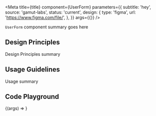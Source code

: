 
<Meta
  title={title}
  component={UserForm}
  parameters={{
    subtitle: 'hey',
    source: 'gamut-labs',
    status: 'current',
    design: {
      type: 'figma',
      url: 'https://www.figma.com/file/',
    },
  }}
  args={{}}
/>

`UserForm` component summary goes here

## Design Principles

Design Principles summary

## Usage Guidelines

Usage summary

## Code Playground

<Canvas>
  <Story name="UserForm">{(args) => <UserForm {...args} />}</Story>
</Canvas>

<PropsTable story="UserForm" />
